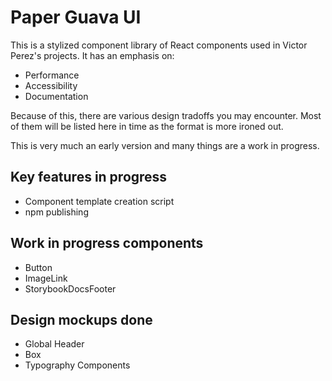 
<Meta title="Documentation/Introduction" />


# Paper Guava UI
This is a stylized component library of React components used in Victor Perez's projects. It has an emphasis on:
- Performance
- Accessibility
- Documentation

Because of this, there are various design tradoffs you may encounter. Most of them will be listed here in time as the format is more ironed out.

This is very much an early version and many things are a work in progress.

## Key features in progress
- Component template creation script
- npm publishing

## Work in progress components
- Button
- ImageLink
- StorybookDocsFooter

## Design mockups done
- Global Header
- Box
- Typography Components

<StorybookDocsFooter />